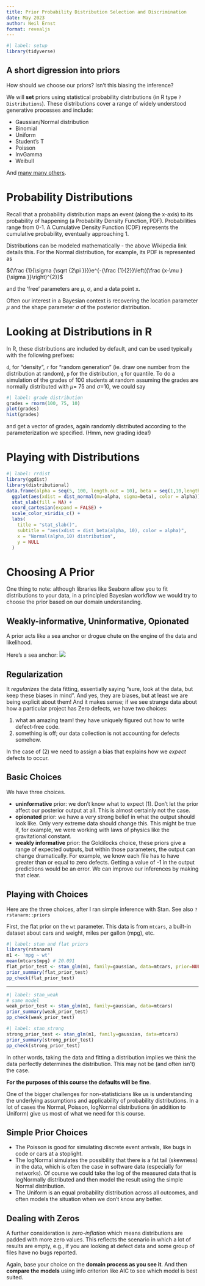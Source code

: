 ```yaml
---
title: Prior Probability Distribution Selection and Discrimination
date: May 2023
author: Neil Ernst
format: revealjs
---
```


```r
#| label: setup
library(tidyverse)
```

## A short digression into priors

How should we choose our priors? Isn't this biasing the inference?

We will **set** priors using statistical probability distributions (in R type `?Distributions`). These distributions cover a range of widely understood generative processes and include:

* Gaussian/Normal distribution
* Binomial
* Uniform
* Student's T
* Poisson
* InvGamma
* Weibull

And [many many others](https://en.wikipedia.org/wiki/List_of_probability_distributions).

# Probability Distributions
Recall that a probability distribution maps an event (along the x-axis) to its probability of happening (a Probability Density Function, PDF). Probabilities range from 0-1. A Cumulative Density Function (CDF) represents the cumulative probability, eventually approaching 1. 

Distributions can be modeled mathematically - the above Wikipedia link details this. For the Normal distribution, for example, its PDF is represented as

${\frac {1}{\sigma {\sqrt {2\pi }}}}e^{-{\frac {1}{2}}\left({\frac {x-\mu }{\sigma }}\right)^{2}}$

and the 'free' parameters are $\mu$, $\sigma$, and a data point x.

Often our interest in a Bayesian context is recovering the location parameter $\mu$ and the shape parameter $\sigma$ of the posterior distribution.

# Looking at Distributions in R
 In R, these distributions are included by default, and can be used typically with the following prefixes:

` d`, for "density", `r` for "random generation" (ie. draw one number from the distribution at random), `p` for the distribution, `q` for quantile. To do a simulation of the grades of 100 students at random assuming the grades are normally distributed with $\mu=$ 75 and $\sigma$=10, we could say 

```r
#| label: grade distribution 
grades = rnorm(100, 75, 10)
plot(grades)
hist(grades)
```

 and get a vector of grades, again randomly distributed according to the parameterization we specified. (Hmm, new grading idea!)


# Playing with Distributions
```r
#| label: rrdist
library(ggdist)
library(distributional)
data.frame(alpha = seq(5, 100, length.out = 10), beta = seq(1,10,length.out=10)) %>%
  ggplot(aes(xdist = dist_normal(mu=alpha, sigma=beta), color = alpha)) +
  stat_slab(fill = NA) +
  coord_cartesian(expand = FALSE) +
  scale_color_viridis_c() +
  labs(
    title = "stat_slab()",
    subtitle = "aes(xdist = dist_beta(alpha, 10), color = alpha)",
    x = "Normal(alpha,10) distribution",
    y = NULL
  )

```

# Choosing A Prior

One thing to note: although libraries like Seaborn allow you to fit distributions to your data, in a principled Bayesian workflow we would try to choose the prior based on our domain understanding. 

## Weakly-informative, Uninformative, Opionated
A prior acts like a sea anchor or drogue chute on the engine of the data and likelihood. 

Here's a sea anchor: 
![](../images/sea-anchor.jpeg)

## Regularization
It *regularizes* the data fitting, essentially saying "sure, look at the data, but keep these biases in mind". And yes, they are biases, but at least we are being explicit about them! And it makes sense; if we see strange data about how a particular project has Zero defects, we have two choices:

1. what an amazing team! they have uniquely figured out how to write defect-free code.
2. something is off; our data collection is not accounting for defects somehow.

In the case of (2) we need to assign a bias that explains how we *expect* defects to occur. 

## Basic Choices
We have three choices. 

* **uninformative** prior: we don't know what to expect (1). Don't let the prior affect our posterior output at all. This is almost certainly not the case.
* **opionated** prior: we have a very strong belief in what the output should look like. Only very extreme data should change this. This might be true if, for example, we were working with laws of physics like the gravitational constant.
* **weakly informative** prior: the Goldilocks choice, these priors give a range of expected outputs, but within those parameters, the output can change dramatically. For example, we know each file has to have greater than or equal to zero defects. Getting a value of -1 in the output predictions would be an error. We can improve our inferences by making that clear. 

## Playing with Choices
Here are the three choices, after I ran simple inference with Stan. See also `?rstanarm::priors`

First, the flat prior on the `wt` parameter. This data is from `mtcars`, a built-in dataset about cars and weight, miles per gallon (mpg), etc.

```r
#| label: stan and flat priors
library(rstanarm)
m1 <- 'mpg ~ wt'
mean(mtcars$mpg) # 20.091
flat_prior_test <- stan_glm(m1, family=gaussian, data=mtcars, prior=NULL)
prior_summary(flat_prior_test)
pp_check(flat_prior_test)
```
----
```r
#| label: stan_weak
# same model
weak_prior_test <- stan_glm(m1, family=gaussian, data=mtcars)
prior_summary(weak_prior_test)
pp_check(weak_prior_test)
```

```r
#| label: stan_strong
strong_prior_test <- stan_glm(m1, family=gaussian, data=mtcars)
prior_summary(strong_prior_test)
pp_check(strong_prior_test)
```

In other words, taking the data and fitting a distribution implies we think the data perfectly determines the distribution. This may not be (and often isn't) the case. 

**For the purposes of this course the defaults will be fine**.
 
One of the bigger challenges for non-statisticians like us is understanding the underlying assumptions and applicability of probability distributions. In a lot of cases the Normal, Poisson, logNormal distributions (in addition to Uniform) give us most of what we need for this course. 

## Simple Prior Choices
* The Poisson is good for simulating discrete event arrivals, like bugs in code or cars at a stoplight. 
* The logNormal simulates the possibility that there is a fat tail (skewness) in the data, which is often the case in software data (especially for networks). Of course we could take the log of the measured data that is logNormally distributed and then model the result using the simple Normal distribution.
* The Uniform is an equal probability distribution across all outcomes, and often models the situation when we don't know any better.
  

## Dealing with Zeros
A further consideration is *zero-inflation* which means distributions are padded with more zero values. This reflects the scenario in which a lot of results are empty, e.g., if you are looking at defect data and some group of files have no bugs reported. 

Again, base your choice on the **domain process as you see it**. And then **compare the models** using info criterion like AIC to see which model is best suited. 
